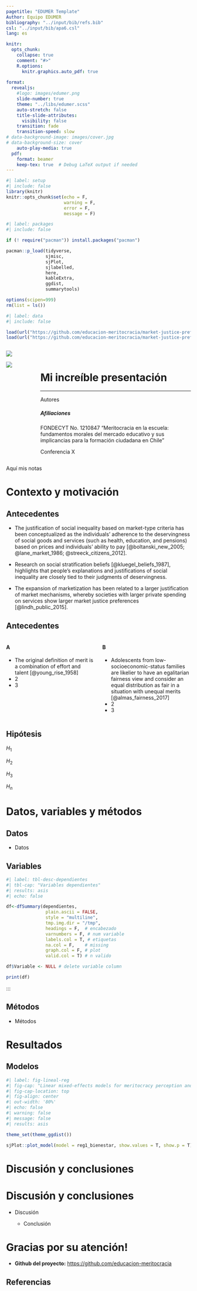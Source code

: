 ```yaml
---
pagetitle: "EDUMER Template"
Author: Equipo EDUMER
bibliography: "../input/bib/refs.bib"
csl: "../input/bib/apa6.csl"
lang: es

knitr:
  opts_chunk:
    collapse: true
    comment: "#>"
    R.options:
      knitr.graphics.auto_pdf: true
      
format:
  revealjs:
    #logo: images/edumer.png
    slide-number: true
    theme: "../libs/edumer.scss"
    auto-stretch: false
    title-slide-attributes:
      visibility: false
    transition: fade
    transition-speed: slow
# data-background-image: images/cover.jpg
# data-background-size: cover
    auto-play-media: true
  pdf:
    format: beamer 
    keep-tex: true  # Debug LaTeX output if needed
---
```


```r
#| label: setup
#| include: false
library(knitr)
knitr::opts_chunk$set(echo = F,
                      warning = F,
                      error = F, 
                      message = F) 
```

```r
#| label: packages
#| include: false

if (! require("pacman")) install.packages("pacman")

pacman::p_load(tidyverse, 
               sjmisc, 
               sjPlot, 
               sjlabelled, 
               here,
               kableExtra,
               ggdist,
               summarytools)

options(scipen=999)
rm(list = ls())
```


```r
#| label: data
#| include: false

load(url("https://github.com/educacion-meritocracia/market-justice-preferences-school/raw/refs/heads/main/input/data/mlm_models.RData"))
load(url("https://github.com/educacion-meritocracia/market-justice-preferences-school/raw/refs/heads/main/input/data/dependientes.RData"))

```


::: columns
::: {.column width="15%"}

![](images/coes.png)



![](images/edumer.png)


:::

::: {.column .column-right width="85%"}
<br>

# Mi increíble presentación

------------------------------------------------------------------------

Autores

##### Afiliaciones

::: {.red2 .medium}

FONDECYT No. 1210847 "Meritocracia en la escuela: fundamentos morales del mercado educativo y sus implicancias para la formación ciudadana en Chile"

:::

Conferencia X

:::
:::

::: {.notes}
Aquí mis notas
:::


# Contexto y motivación {.xlarge}




## Antecedentes

::: {.incremental .highlight-last style="font-size: 100%;"}

- The justification of social inequality based on market-type criteria has been conceptualized as the individuals' adherence to the deservingness of social goods and services (such as health, education, and pensions) based on prices and individuals' ability to pay [@boltanski_new_2005; @lane_market_1986; @streeck_citizens_2012].

- Research on social stratification beliefs [@kluegel_beliefs_1987], highlights that people's explanations and justifications of social inequality are closely tied to their judgments of deservingness. 

-  The expansion of marketization has been related to a larger justification of market mechanisms, whereby societies with larger private spending on services show larger market justice preferences [@lindh_public_2015].

:::

## Antecedentes

::::: columns
::: {.column width="50%" .content-box-red}

#### A

- The original definition of merit is a combination of effort and talent [@young_rise_1958]
- 2
- 3

:::

::: {.column width="50%" .content-box-yellow}

#### B

- Adolescents from low-socioeconomic-status families are likelier to have an egalitarian fairness view and consider an equal distribution as fair in a situation with unequal merits [@almas_fairness_2017]
- 2
- 3

:::
:::::

## Hipótesis

::: {.incremental .highlight-last style="font-size: 100%;"}

$H_{1}$

$H_{2}$

$H_{3}$

$H_{n}$


::: 

# Datos, variables y métodos {.xlarge}

## Datos

::: {.incremental .highlight-last style="font-size: 100%;"}
-   Datos
:::

## Variables

```r
#| label: tbl-desc-dependientes
#| tbl-cap: "Variables dependientes"
#| results: asis
#| echo: false

df<-dfSummary(dependientes,
               plain.ascii = FALSE,
               style = "multiline",
               tmp.img.dir = "/tmp",
               headings = F,  # encabezado
               varnumbers = F, # num variable
               labels.col = T, # etiquetas
               na.col = F,    # missing
               graph.col = F, # plot
               valid.col = T) # n valido

df$Variable <- NULL # delete variable column

print(df)
```

:::

## Métodos

- Métodos


# Resultados {.xlarge }


## Modelos 
::: {style="font-size: 100%;"}

```r
#| label: fig-lineal-reg
#| fig-cap: "Linear mixed-effects models for meritocracy perception and market justice preferences"
#| fig-cap-location: top
#| fig-align: center
#| out-width: '80%'
#| echo: false
#| warning: false
#| message: false
#| results: asis

theme_set(theme_ggdist())

sjPlot::plot_model(model = reg1_bienestar, show.values = T, show.p = T)

```

:::

# Discusión y conclusiones {data-background-color="#5f5758"}


# Discusión y conclusiones {data-background-color="#5f5758"}

::: { .incremental .highlight-last2 style="font-size: 100%;"}

- Discusión 

  - Conclusión
:::


# Gracias por su atención! 

-   **Github del proyecto:** <https://github.com/educacion-meritocracia>

## Referencias
